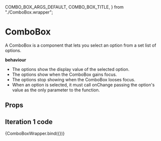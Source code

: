   COMBO_BOX_ARGS_DEFAULT,
  COMBO_BOX_TITLE,
} from "./ComboBox.wrapper";

<Meta component={ComboBox} title={COMBO_BOX_TITLE} />

# ComboBox

A ComboBox is a component that lets you select an option from a set list of options.

**behaviour**

- The options show the display value of the selected option.
- The options show when the ComboBox gains focus.
- The options stop showing when the ComboBox looses focus.
- When an option is selected, it must call onChange passing the option's value as the only parameter to the function.

## Props

<ArgsTable of={ComboBox} />

## Iteration 1 code

<Canvas withSource="open">
  <Story name="Default" args={COMBO_BOX_ARGS_DEFAULT}>
    {ComboBoxWrapper.bind({})}
  </Story>
</Canvas>
